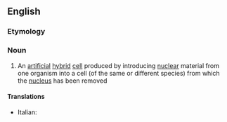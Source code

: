 ==English==

===Etymology===
{{blend|en|cytoplasmic|hybrid}}

===Noun===
{{en-noun}}

# {{lb|en|genetics}} An [[artificial]] [[hybrid]] [[cell]] produced by introducing [[nuclear]] material from one organism into a cell (of the same or different species) from which the [[nucleus]] has been removed

====Translations====
* Italian: {{t+|it|cibrido|m}}